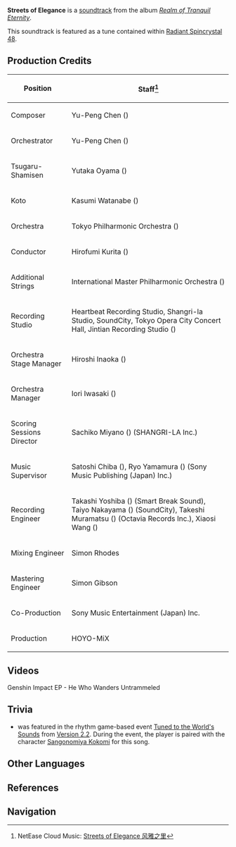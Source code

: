 {{See also|Dream of Scattered Petals}}
{{Soundtrack Infobox
|title          =
|image          = Realm of Tranquil Eternity.jpg
|album          = Realm of Tranquil Eternity
|disc           = 1
|number         = 04
|featured       =
|featured2      =
|featured3      =
|featured_disc  =
|featured_disc2 =
|featured_disc3 =
|youtube_id     = 1xMRU4D9ODc
|youtube_time   = 553
|spotify_id     = 6boMhSqEsb7LcRWl0mzo9T
|played_in      = Inazuma City
|during         = [[Inazuma City]], animated cutscene in [[The Omnipresent God]]
|domain         =
|previous       = Separated Dream
|next           = Lingering Blossom
}}
'''Streets of Elegance''' is a [[soundtrack]] from the album ''[[Realm of Tranquil Eternity]]''.

This soundtrack is featured as a tune contained within [[Radiant Spincrystal 48]].

==Production Credits==
{| class="wikitable" style="text-align:left; height:0.5em"
! Position
! Staff<ref>NetEase Cloud Music: [https://music.163.com/#/song?id=1879098371 Streets of Elegance 风雅之里]</ref>
|-
! Composer
| Yu-Peng Chen ({{Lang|zh=陈致逸|mini=1}})
|-
! Orchestrator
| Yu-Peng Chen ({{Lang|zh=陈致逸|mini=1}})
|-
! Tsugaru-Shamisen
| Yutaka Oyama ({{Lang|ja=小山豊|mini=1}})
|-
! Koto
| Kasumi Watanabe ({{Lang|ja=渡邊香澄|mini=1}})
|-
! Orchestra
| Tokyo Philharmonic Orchestra ({{Lang|ja=東京フィルハーモニー交響楽団|mini=1}})
|-
! Conductor
| Hirofumi Kurita ({{Lang|ja=栗田博文|mini=1}})
|-
! Additional Strings
| International Master Philharmonic Orchestra ({{Lang|zh=国际首席爱乐乐团|mini=1}})
|-
! Recording Studio
| Heartbeat Recording Studio, Shangri-la Studio, SoundCity, Tokyo Opera City Concert Hall, Jintian Recording Studio ({{Lang|zh=金田录音棚|mini=1}})
|-
! Orchestra Stage Manager
| Hiroshi Inaoka ({{Lang|ja=稲岡宏司|mini=1}})
|-
! Orchestra Manager
| Iori Iwasaki ({{Lang|ja=岩崎井織|mini=1}})
|-
! Scoring Sessions Director
| Sachiko Miyano ({{Lang|ja=宮野幸子|mini=1}}) (SHANGRI-LA Inc.)
|-
! Music Supervisor
| Satoshi Chiba ({{Lang|ja=千葉智史|mini=1}}), Ryo Yamamura ({{Lang|ja=山村涼|mini=1}}) (Sony Music Publishing (Japan) Inc.)
|-
! Recording Engineer
| Takashi Yoshiba ({{Lang|ja=吉羽貴史|mini=1}}) (Smart Break Sound), Taiyo Nakayama ({{Lang|ja=中山太陽|mini=1}}) (SoundCity), Takeshi Muramatsu ({{Lang|ja=村松健|mini=1}}) (Octavia Records Inc.), Xiaosi Wang ({{Lang|zh=王小四|mini=1}})
|-
! Mixing Engineer
| Simon Rhodes
|-
! Mastering Engineer
| Simon Gibson
|-
! Co-Production
| Sony Music Entertainment (Japan) Inc.
|-
! Production
| HOYO-MiX
|}

==Videos==
<gallery hideaddbutton="true" captionalign="center">
Genshin Impact EP - He Who Wanders Untrammeled
</gallery>

==Trivia==
* ''{{PAGENAME}}'' was featured in the rhythm game-based event [[Tuned to the World's Sounds]] from [[Version 2.2]]. During the event, the player is paired with the character [[Sangonomiya Kokomi]] for this song.

==Other Languages==
{{Other Languages
|default_hidden = 1
|en      = Streets of Elegance
|zhs     = 风雅之里
|zhs_rm  = Fēngyǎ zhī Lǐ
|zht     = 風雅之里
|zht_rm  = Fēngyǎ zhī Lǐ
|ja      = 風雅の里
|ja_rm   = Fuuga no Sato
|ko      = Streets of Elegance<ref name="RS">{{Ref/Item|Radiant Spincrystal 48|note=Korean, Spanish, French, Russian, Thai, Vietnamese, German, Indonesian, Portuguese}}</ref>
|es      = Streets of Elegance<ref name="RS" />
|fr      = Streets of Elegance<ref name="RS" />
|ru      = Streets of Elegance<ref name="RS" />
|th      = Streets of Elegance<ref name="RS" />
|vi      = {{tt|Cung|宮}} Đường {{tt|Trang Nhã|莊雅}}<ref name="RS" />
|de      = Streets of Elegance<ref name="RS" />
|id      = Streets of Elegance<ref name="RS" />
|pt      = Streets of Elegance<ref name="RS" />
}}

==References==
{{Reflist}}

==Navigation==
{{Soundtrack Navbox|Realm of Tranquil Eternity}}